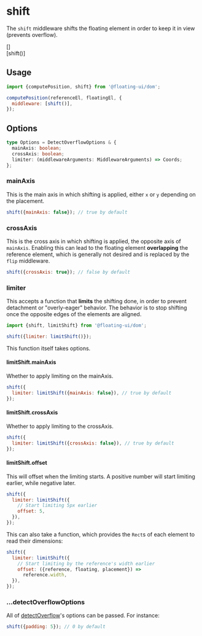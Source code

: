 
# shift

The `shift` middleware shifts the floating element in order to
keep it in view (prevents overflow).

<div className="flex flex-col gap-4">
  <Chrome>
    <Floating
      content="Element wider than its reference"
    >
      <div className="grid place-items-center text-gray-50 w-32 h-32 bg-blue-600 font-mono">[]</div>
    </Floating>
  </Chrome>

  <Chrome>
    <Floating
      content="Element wider than its reference"
      middleware={[{name: 'shift'}]}
    >
      <div className="grid place-items-center text-gray-50 w-32 h-32 bg-blue-600 font-mono">[shift()]</div>
    </Floating>
  </Chrome>
</div>

## Usage

```js
import {computePosition, shift} from '@floating-ui/dom';

computePosition(referenceEl, floatingEl, {
  middleware: [shift()],
});
```

## Options

```ts
type Options = DetectOverflowOptions & {
  mainAxis: boolean;
  crossAxis: boolean;
  limiter: (middlewareArguments: MiddlewareArguments) => Coords;
};
```

### mainAxis

This is the main axis in which shifting is applied, either `x` or
`y` depending on the placement.

```js
shift({mainAxis: false}); // true by default
```

### crossAxis

This is the cross axis in which shifting is applied, the opposite
axis of `mainAxis`. Enabling this can lead to the floating
element **overlapping** the reference element, which is generally
not desired and is replaced by the `flip` middleware.

```js
shift({crossAxis: true}); // false by default
```

### limiter

This accepts a function that **limits** the shifting done, in
order to prevent detachment or "overly-eager" behavior. The
behavior is to stop shifting once the opposite edges of the
elements are aligned.

```js
import {shift, limitShift} from '@floating-ui/dom';

shift({limiter: limitShift()});
```

This function itself takes options.

#### limitShift.mainAxis

Whether to apply limiting on the mainAxis.

```js
shift({
  limiter: limitShift({mainAxis: false}), // true by default
});
```

#### limitShift.crossAxis

Whether to apply limiting to the crossAxis.

```js
shift({
  limiter: limitShift({crossAxis: false}), // true by default
});
```

#### limitShift.offset

This will offset when the limiting starts. A positive number will
start limiting earlier, while negative later.

```js
shift({
  limiter: limitShift({
    // Start limiting 5px earlier
    offset: 5,
  }),
});
```

This can also take a function, which provides the `Rect`s of each
element to read their dimensions:

```js
shift({
  limiter: limitShift({
    // Start limiting by the reference's width earlier
    offset: ({reference, floating, placement}) =>
      reference.width,
  }),
});
```

### ...detectOverflowOptions

All of [detectOverflow](/docs/detectOverflow#options)'s options
can be passed. For instance:

```js
shift({padding: 5}); // 0 by default
```
